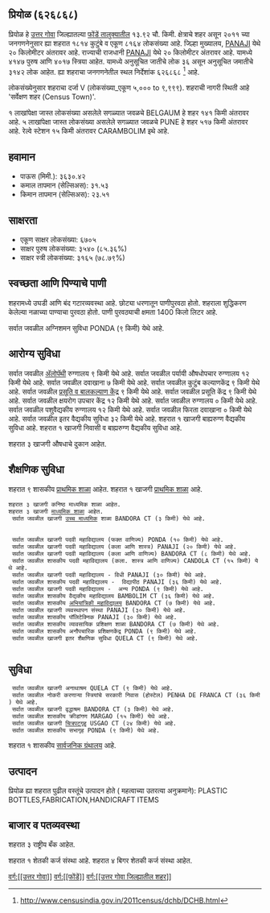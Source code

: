 {{माहितीचौकट भारतीय न्यायक्षेत्र
|प्रकार=शहर 
|जनगणना_स्थलनिर्देशांक=626868
|स्थानिक_नाव=प्रियोळ
|तालुका_नाव=फोंडें
|जिल्हा_नाव=उत्तर गोवा
|राज्य_नाव =गोवा
|विभाग=
|जिल्हा=[[उत्तर गोवा]]
|तालुका_नावे =[[फोंडें]]
|जवळचे_शहर =[[BELGAUM]]
|अक्षांश=
|रेखांश=
|शोधक_स्थान =right
|क्षेत्रफळ_एकूण=13.92
|उंची=
|लोकसंख्या_एकूण=8164
|लोकसंख्या_वर्ष=2011
|लोकसंख्या_घनता=586
|लोकसंख्या_पुरुष=4147
|लोकसंख्या_स्त्री=4017
|लिंग_गुणोत्तर=968
|अधिकृत_भाषा=[[कोंकणी, मराठी]]
}}

== प्रियोळ (६२६८६८) ==

प्रियोळ हे [[उत्तर गोवा जिल्हा | उत्तर गोवा]] जिल्ह्यातल्या [[फोंडें | फोंडें तालुक्यातील]] १३.९२ चौ. किमी. क्षेत्राचे शहर असून २०११ च्या जनगणनेनुसार ह्या शहरात १८१४ कुटुंबे व एकूण ८१६४ लोकसंख्या आहे. जिल्हा मुख्यालय, [[PANAJI]] येथे २० किलोमीटर अंतरावर आहे. राज्याची राजधानी [[PANAJI]] येथे २० किलोमीटर अंतरावर आहे.   यामध्ये ४१४७ पुरुष आणि ४०१७ स्त्रिया आहेत. यामध्ये अनुसूचित जातीचे लोक ३६ असून अनुसूचित जमातीचे ३१४२ लोक आहेत. ह्या शहराचा जनगणनेतील स्थल निर्देशांक ६२६८६८  <ref>http://www.censusindia.gov.in/2011census/dchb/DCHB.html</ref> आहे.

लोकसंख्येनुसार शहराचा दर्जा V (लोकसंख्या_एकूण ५,००० to ९,९९९).
शहराची नागरी स्थिती आहे 'सर्वेक्षण शहर (Census Town)'.

१ लाखांपेक्षा जास्त लोकसंख्या असलेले सगळ्यात जवळचे BELGAUM हे शहर  १४१ किमी अंतरावर आहे. ५ लाखांपेक्षा जास्त लोकसंख्या असलेले सगळ्यात जवळचे PUNE हे शहर  ५१७ किमी अंतरावर आहे. रेल्वे स्टेशन  १५ किमी अंतरावर CARAMBOLIM इथे आहे.


== हवामान ==  
* पाऊस (मिमी.): ३६३०.४२ 
* कमाल तापमान (सेल्सिअस): ३१.५३
* किमान तापमान (सेल्सिअस): २३.५१


== साक्षरता ==  
* एकूण साक्षर लोकसंख्या: ६७०५
* साक्षर पुरुष लोकसंख्या: ३५४० (८५.३६%)
* साक्षर स्त्री लोकसंख्या: ३१६५ (७८.७९%)


== स्वच्छता आणि पिण्याचे पाणी ==  
शहरामध्ये उघडी आणि बंद गटारव्यवस्था आहे.
छोट्या धरणातून  पाणीपुरवठा होतो. शहराला शुद्धिकरण केलेल्या नळाच्या पाण्याचा पुरवठा होतो. पाणी पुरवठ्याची क्षमता 1400 किलो लिटर आहे.

सर्वात जवळील अग्निशमन सुविधा PONDA (९ किमी) येथे आहे.


== आरोग्य सुविधा ==
सर्वात जवळील [[अॅलोपॅथी|अ‍ॅलोपॅथी]] रुग्णालय ९ किमी येथे आहे.
सर्वात जवळील पर्यायी औषधोपचार रुग्णालय १२ किमी येथे आहे.
सर्वात जवळील दवाखाना ७ किमी येथे आहे.
सर्वात जवळील कुटुंब कल्याणकेंद्र ९ किमी येथे आहे.
सर्वात जवळील [[प्रसूती| प्रसूति व बालकल्याण केंद्र]] ९ किमी येथे आहे.
सर्वात जवळील प्रसूति केंद्र ९ किमी येथे आहे.
सर्वात जवळील क्षयरोग उपचार केंद्र १२ किमी येथे आहे.
सर्वात जवळील रुग्णालय ० किमी येथे आहे.
सर्वात जवळील पशुवैद्यकीय रुग्णालय १२ किमी येथे आहे.
सर्वात जवळील फिरता दवाखाना ० किमी येथे आहे.
सर्वात जवळील इतर वैद्यकीय सुविधा ३२ किमी येथे आहे.
﻿शहरात १ खाजगी बाह्यरुग्ण वैद्यकीय सुविधा आहे.
﻿शहरात १ खाजगी निवासी व बाह्यरुग्ण वैद्यकीय सुविधा आहे.

शहरात ३ खाजगी  औषधाचे दुकान आहेत.


== शैक्षणिक सुविधा ==
शहरात ९ शासकीय [[प्राथमिक शाळा]] आहेत. ﻿शहरात १ खाजगी [[प्राथमिक शाळा]] आहे. 
 शहरात ३ खाजगी कनिष्ठ माध्यमिक शाळा आहेत.  
 शहरात ३ खाजगी [[माध्यमिक शाळा]] आहेत.  
  सर्वात जवळील खाजगी [[उच्च माध्यमिक शिक्षण|उच्च माध्यमिक]] शाळा BANDORA CT (३ किमी) येथे आहे.
   
   
  सर्वात जवळील खाजगी पदवी महाविद्यालय (फक्त वाणिज्य) PONDA (१० किमी) येथे आहे.
  सर्वात जवळील खाजगी पदवी महाविद्यालय (कला आणि शास्त्र) PANAJI (२० किमी) येथे आहे.
  सर्वात जवळील खाजगी पदवी महाविद्यालय (कला आणि वाणिज्य) BANDORA CT (८ किमी) येथे आहे.
  सर्वात जवळील शासकीय पदवी महाविद्यालय (कला. शास्त्र आणि वाणिज्य) CANDOLA CT (१५ किमी) येथे आहे.
  सर्वात जवळील खाजगी पदवी महाविद्यालय - विधी PANAJI (३० किमी) येथे आहे.
  सर्वात जवळील शासकीय पदवी महाविद्यालय -  विद्यापीठ PANAJI (३६ किमी) येथे आहे.
  सर्वात जवळील खाजगी पदवी महाविद्यालय -  अन्य PONDA (९ किमी) येथे आहे.
  सर्वात जवळील शासकीय वैद्यकीय महाविद्यालय BAMBOLIM CT (३६ किमी) येथे आहे.
  सर्वात जवळील शासकीय [[अभियांत्रिकी|अभियांत्रिकी महाविद्यालय]] BANDORA CT (७ किमी) येथे आहे.
  सर्वात जवळील खाजगी व्यवस्थापन संस्था PANAJI (३० किमी) येथे आहे.
  सर्वात जवळील शासकीय पॉलिटेक्निक PANAJI (३० किमी) येथे आहे.
  सर्वात जवळील शासकीय व्यावसायिक प्रशिक्षण शाळा BANDORA CT (७ किमी) येथे आहे.
  सर्वात जवळील शासकीय अनौपचारिक प्रशिक्षणकेंद्र PONDA (९ किमी) येथे आहे.
  सर्वात जवळील खाजगी इतर शैक्षणिक सुविधा QUELA CT (९ किमी) येथे आहे.
   


== सुविधा ==
  सर्वात जवळील खाजगी अनाथाश्रम QUELA CT (९ किमी) येथे आहे.
  सर्वात जवळील नोकरी करणाऱ्या स्त्रियांचे सरकारी निवास (होस्टेल) PENHA DE FRANCA CT (३६ किमी) येथे आहे.
  सर्वात जवळील खाजगी वृद्धाश्रम BANDORA CT (३ किमी) येथे आहे.
  सर्वात जवळील शासकीय क्रीडांगण MARGAO (१५ किमी) येथे आहे.
  सर्वात जवळील खाजगी [[चित्रपटगृह]] USGAO CT (२४ किमी) येथे आहे.
  सर्वात जवळील शासकीय सभागृह PONDA (९ किमी) येथे आहे.
﻿शहरात १ शासकीय [[सार्वजनिक ग्रंथालय]] आहे.   


== उत्पादन ==
प्रियोळ ह्या शहरात पुढील वस्तूंचे उत्पादन होते ( महत्वाच्या उतरत्या अनुक्रमाने): PLASTIC BOTTLES,FABRICATION,HANDICRAFT ITEMS


== बाजार व पतव्यवस्था ==
शहरात ३ राष्ट्रीय बँक आहेत.


﻿शहरात १ शेतकी कर्ज संस्था आहे.
शहरात ४ बिगर शेतकी कर्ज संस्था आहेत.



[[वर्ग:[[उत्तर गोवा]]]]
[[वर्ग:[[फोंडें]]]]
[[वर्ग:[[उत्तर गोवा जिल्ह्यातील शहर]]]]


{{संदर्भनोंदी}}
 


